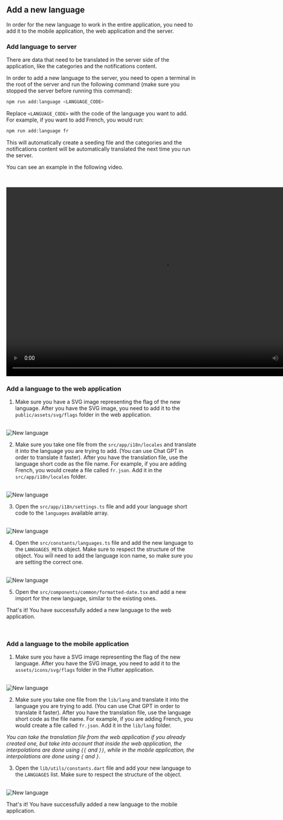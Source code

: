 

## Add a new language

In order for the new language to work in the entire application, you need to add it to the mobile application, the web application and the server.

### Add language to server

There are data that need to be translated in the server side of the application, like the categories and the notifications content.

In order to add a new language to the server, you need to open a terminal in the root of the server and run the following command (make sure you stopped the server before running this command):

```bash
npm run add:language <LANGUAGE_CODE>
```

Replace `<LANGUAGE_CODE>` with the code of the language you want to add. For example, if you want to add French, you would run:

```bash
npm run add:language fr
```

This will automatically create a seeding file and the categories and the notifications content will be automatically translated the next time you run the server.

You can see an example in the following video.

<br/>

<video width="832" height="500" src="https://tanna.b-cdn.net/biddo/add-new-language-to-server.mov" title="Running web in development mode" controls autoplay></video>
<br/>



### Add a language to the web application

1. Make sure you have a SVG image representing the flag of the new language. After you have the SVG image, you need to add it to the `public/assets/svg/flags` folder in the web application.

<br/>
<Zoom>
<Image src="/tutorials/language/1.png" alt="New language" width={1500} height={1500} />
</Zoom>
<br/>


2. Make sure you take one file from the `src/app/i18n/locales` and translate it into the language you are trying to add. (You can use Chat GPT in order to translate it faster). After you have the translation file, use the language short code as the file name. For example, if you are adding French, you would create a file called `fr.json`. Add it in the `src/app/i18n/locales` folder.

<br/>
<Zoom>
<Image src="/tutorials/language/2.png" alt="New language" width={1500} height={1500} />
</Zoom>
<br/>

3. Open the `src/app/i18n/settings.ts` file and add your language short code to the `languages` available array.

<br/>
<Zoom>
<Image src="/tutorials/language/3.png" alt="New language" width={1500} height={1500} />
</Zoom>
<br/>

4. Open the `src/constants/languages.ts` file and add the new language to the `LANGUAGES_META` object. Make sure to respect the structure of the object. You will need to add the language icon name, so make sure you are setting the correct one.<br/>

<br/>
<Zoom>
<Image src="/tutorials/language/4.png" alt="New language" width={1500} height={1500} />
</Zoom>
<br/>


5. Open the `src/components/common/formatted-date.tsx` and add a new import for the new language, similar to the existing ones.

That's it! You have successfully added a new language to the web application.

<br/>

### Add a language to the mobile application

1. Make sure you have a SVG image representing the flag of the new language. After you have the SVG image, you need to add it to the `assets/icons/svg/flags` folder in the Flutter application.

<br/>
<Zoom>
<Image src="/tutorials/language/5.png" alt="New language" width={1500} height={1500} />
</Zoom>
<br/>

2.  Make sure you take one file from the `lib/lang` and translate it into the language you are trying to add. (You can use Chat GPT in order to translate it faster). After you have the translation file, use the language short code as the file name. For example, if you are adding French, you would create a file called `fr.json`. Add it in the `lib/lang` folder.

*You can take the translation file from the web application if you already created one, but take into account that inside the web application, the interpolations are done using `{{` and `}}`, while in the mobile application, the interpolations are done using `{` and `}`.*

3. Open the `lib/utils/constants.dart` file and add your new language to the `LANGUAGES` list. Make sure to respect the structure of the object.

<br/>
<Zoom>
<Image src="/tutorials/language/6.png" alt="New language" width={1500} height={1500} />
</Zoom>
<br/>

That's it! You have successfully added a new language to the mobile application.
